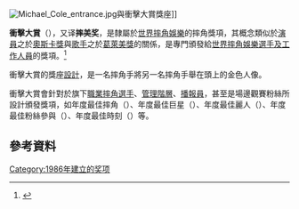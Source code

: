 {{Infobox award
| name           = 衝擊大賞<br>Slammy Award
| image          = Beth Phoenix - Slammy Award Winner.jpg
| imagesize      = 200px
| caption        = {{link-en|貝芙·費妮克絲|Beth Phoenix}}與衝擊大賞獎座
| current_awards = 2013年衝擊大賞
| description    = 
| presenter      =[[WWE|WWE]]<br>摔角藝術與科學學院
| country        = {{USA}}
| network        = 
| year           = {{Start date and age|1986|3|1}}
| year2          = {{Start date and age|2020|12|23}}
| website        = 
}}

[[File:Michael_Cole_entrance.jpg|thumb]]與衝擊大賞獎座]]

'''衝擊大賞'''（{{lang-en|'''Slammy Award'''}}），又译'''摔美奖'''，是隸屬於[[世界摔角娛樂|世界摔角娛樂]]的摔角獎項，其概念類似於[[演員|演員]]之於[[奧斯卡獎|奧斯卡獎]]與[[歌手|歌手]]之於[[葛萊美獎|葛萊美獎]]的關係，是專門頒發給[[世界摔角娛樂選手及工作人員|世界摔角娛樂選手及工作人員]]的獎項。<ref name="Slammy1">{{cite web|url=http://www.wwe.com/inside/news/whatsaslammy|accessdate=2008-02-22|title=What's A Slammy?|publisher=[[WWE|WWE]]|archive-date=2018-11-16|archive-url=https://web.archive.org/web/20181116033325/https://www.wwe.com/inside/news/whatsaslammy|dead-url=no}}</ref>

衝擊大賞的獎座[[設計|設計]]，是一名摔角手將另一名摔角手舉在頭上的金色人像。

衝擊大賞會針對於旗下[[職業摔角|職業摔角]][[選手|選手]]、[[管理員|管理階層]]、[[播報員|播報員]]，甚至是場邊觀賽粉絲所設計頒發獎項，如年度最佳摔角（{{lang|en|Match of the Year}}）、年度最佳巨星（{{lang|en|Superstar of the Year}}）、年度最佳麗人（{{lang|en|Diva of the Year}}）、年度最佳粉絲參與（{{lang|en|Fan Participation of the Year}}）、年度最佳時刻（{{lang|en|LOL! Moment of the Year}}）等。

==參考資料==
{{Reflist}}

{{WWE節目|衝擊大賞}}

[[Category:1986年建立的奖项|Category:1986年建立的奖项]]
